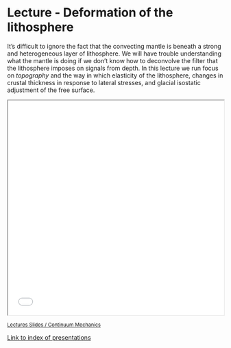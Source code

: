 # Lecture - Deformation of the lithosphere

It's difficult to ignore the fact that the convecting mantle is beneath a strong and heterogeneous
layer of lithosphere. We will have trouble understanding what the mantle is doing
if we don't know how to deconvolve the filter that the lithosphere imposes on signals from depth.
In this lecture we run focus on *topography* and the way in which elasticity of the lithosphere,
changes in crustal thickness in response to lateral stresses, and glacial
isostatic adjustment of the free surface.


```{=html}
<!-- Embed a presentation from this site -->
<center>
<iframe width="100%"
        height="500"
        src="../../slides/Lectures-1.5-TheLithosphere.reveal.html"
        allowfullscreen
        title="Lecture Slides">
</iframe>
</center>
```

<small>
[Lectures Slides / Continuum Mechanics](../../slides/Lectures-1.5-ContinuumMechanics.reveal.html)
</small>

[Link to index of presentations](../../slides/index.html)
